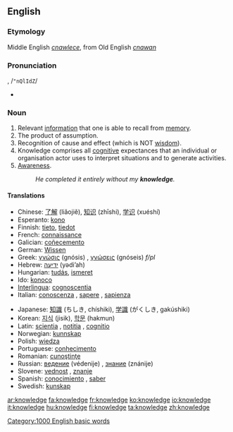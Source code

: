 ==English==

{{rank|living|view|although|533|knowledge|hath|table|daughter}}

===Etymology===
Middle English ''[[cnawlece]]'', from Old English ''[[cnawan]]''

===Pronunciation===
{{IPA|/ˈnɒlɪdʒ/}}, /<tt>"nQlIdZ</tt>/
*{{audio|en-us-knowledge.ogg|Audio (US)}}

===Noun===
{{en-noun-unc}}

#Relevant [[information]] that one is able to recall from [[memory]].
#The product of assumption.
#Recognition of cause and effect (which is NOT [[wisdom]]).
#Knowledge comprises all [[cognitive]] expectances that an individual or organisation actor uses to interpret situations and to generate activities.
#[[awareness|Awareness]].
#:''He completed it entirely without my '''knowledge'''.''

====Translations====
{{top}}
*Chinese: [[了解]] (liǎojiě), [[知识]] (zhīshi), [[学识]] (xuéshí)
*Esperanto: [[kono]]
*Finnish: [[tieto]], [[tiedot]]
*French: [[connaissance]] {{f}}
*Galician: [[coñecemento]] {{m}}
*German: [[Wissen]] {{n}}
*Greek: [[γνώσις]] (gnósis) {{f}}, [[γνώσεις]] (gnóseis) ''f/pl''
*Hebrew: [[ידיעה]] (yədi’ah) {{f}}
*Hungarian: [[tudás]], [[ismeret]]
*Ido: [[konoco]]
*[[Interlingua]]: [[cognoscentia]]
*Italian: [[conoscenza]] {{f}}, [[sapere]] {{m}}, [[sapienza]] {{f}}
{{mid}}
*Japanese: [[知識]] (ちしき, chíshiki), [[学識]] (がくしき, gakúshiki)
*Korean: [[지식]] (jisik), [[학문]] (hakmun)
*Latin: [[scientia]] {{f}}, [[notitia]] {{f}}, [[cognitio]] {{f}}
*Norwegian: [[kunnskap]]
*Polish: [[wiedza]] {{f}}
*Portuguese: [[conhecimento]] {{m}}
*Romanian: [[cunoştinţe]] {{f}}
*Russian: [[ведение]] (védenije) {{n}}, [[знание]] (znánije) {{n}}
*Slovene: [[vednost]] {{f}}, [[znanje]] {{n}}
*Spanish: [[conocimiento]] {{m}}, [[saber]] {{m}}
*Swedish: [[kunskap]]
{{bottom}}

[[Category:1000 English basic words]]

[[ar:knowledge]]
[[fa:knowledge]]
[[fr:knowledge]]
[[ko:knowledge]]
[[io:knowledge]]
[[it:knowledge]]
[[hu:knowledge]]
[[fi:knowledge]]
[[ta:knowledge]]
[[zh:knowledge]]